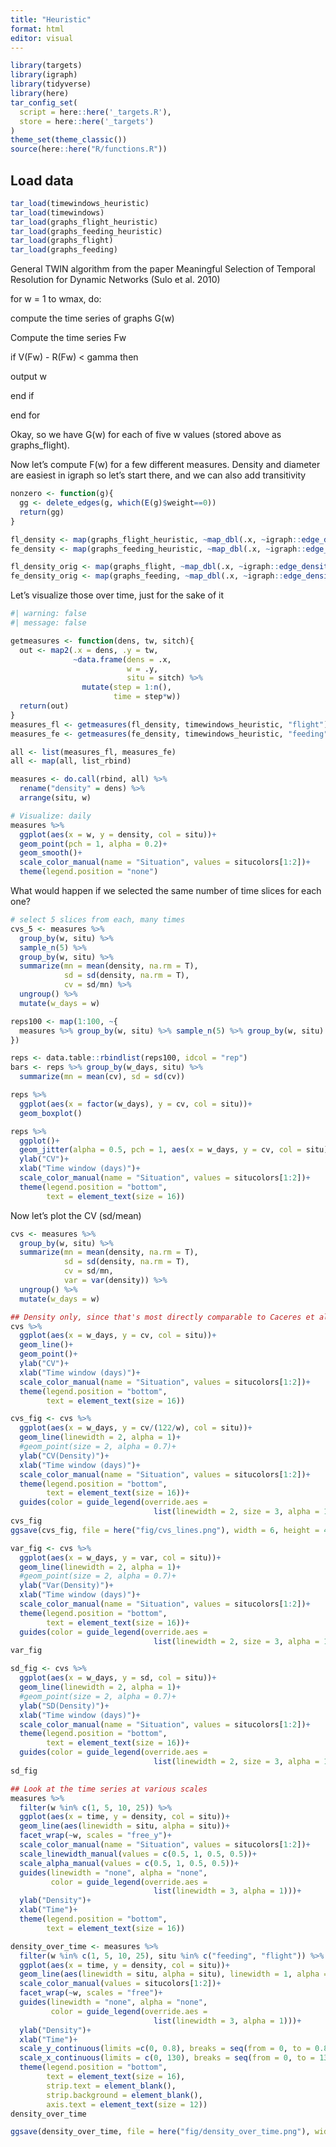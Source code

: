 ```yaml
---
title: "Heuristic"
format: html
editor: visual
---
```


```r
library(targets)
library(igraph)
library(tidyverse)
library(here)
tar_config_set(
  script = here::here('_targets.R'),
  store = here::here('_targets')
)
theme_set(theme_classic())
source(here::here("R/functions.R"))
```

## Load data

```r
tar_load(timewindows_heuristic)
tar_load(timewindows)
tar_load(graphs_flight_heuristic)
tar_load(graphs_feeding_heuristic)
tar_load(graphs_flight)
tar_load(graphs_feeding)
```

General TWIN algorithm from the paper Meaningful Selection of Temporal Resolution for Dynamic Networks (Sulo et al. 2010)

for w = 1 to wmax, do:

compute the time series of graphs G(w)

Compute the time series Fw

if V(Fw) - R(Fw) \< gamma then

output w

end if

end for

Okay, so we have G(w) for each of five w values (stored above as graphs_flight).

Now let's compute F(w) for a few different measures. Density and diameter are easiest in igraph so let's start there, and we can also add transitivity

```r
nonzero <- function(g){
  gg <- delete_edges(g, which(E(g)$weight==0))
  return(gg)
}

fl_density <- map(graphs_flight_heuristic, ~map_dbl(.x, ~igraph::edge_density(nonzero(.x))))
fe_density <- map(graphs_feeding_heuristic, ~map_dbl(.x, ~igraph::edge_density(nonzero(.x))))

fl_density_orig <- map(graphs_flight, ~map_dbl(.x, ~igraph::edge_density(nonzero(.x))))
fe_density_orig <- map(graphs_feeding, ~map_dbl(.x, ~igraph::edge_density(nonzero(.x))))
```

Let's visualize those over time, just for the sake of it

```r
#| warning: false
#| message: false

getmeasures <- function(dens, tw, sitch){
  out <- map2(.x = dens, .y = tw,
              ~data.frame(dens = .x, 
                          w = .y, 
                          situ = sitch) %>%
                mutate(step = 1:n(),
                       time = step*w))
  return(out)
}
measures_fl <- getmeasures(fl_density, timewindows_heuristic, "flight")
measures_fe <- getmeasures(fe_density, timewindows_heuristic, "feeding")

all <- list(measures_fl, measures_fe)
all <- map(all, list_rbind)

measures <- do.call(rbind, all) %>%
  rename("density" = dens) %>%
  arrange(situ, w)

# Visualize: daily
measures %>%
  ggplot(aes(x = w, y = density, col = situ))+
  geom_point(pch = 1, alpha = 0.2)+
  geom_smooth()+
  scale_color_manual(name = "Situation", values = situcolors[1:2])+
  theme(legend.position = "none")
```

What would happen if we selected the same number of time slices for each one?

```r
# select 5 slices from each, many times
cvs_5 <- measures %>% 
  group_by(w, situ) %>%
  sample_n(5) %>%
  group_by(w, situ) %>%
  summarize(mn = mean(density, na.rm = T),
            sd = sd(density, na.rm = T),
            cv = sd/mn) %>%
  ungroup() %>%
  mutate(w_days = w)

reps100 <- map(1:100, ~{
  measures %>% group_by(w, situ) %>% sample_n(5) %>% group_by(w, situ) %>% summarize(cv = mean(density, na.rm = T)/sd(density, na.rm = T)) %>% ungroup() %>% mutate(w_days = w)
})

reps <- data.table::rbindlist(reps100, idcol = "rep")
bars <- reps %>% group_by(w_days, situ) %>%
  summarize(mn = mean(cv), sd = sd(cv))

reps %>%
  ggplot(aes(x = factor(w_days), y = cv, col = situ))+
  geom_boxplot()

reps %>%
  ggplot()+
  geom_jitter(alpha = 0.5, pch = 1, aes(x = w_days, y = cv, col = situ))+
  ylab("CV")+
  xlab("Time window (days)")+
  scale_color_manual(name = "Situation", values = situcolors[1:2])+
  theme(legend.position = "bottom",
        text = element_text(size = 16))
```

Now let's plot the CV (sd/mean)

```r
cvs <- measures %>%
  group_by(w, situ) %>%
  summarize(mn = mean(density, na.rm = T),
            sd = sd(density, na.rm = T),
            cv = sd/mn,
            var = var(density)) %>%
  ungroup() %>%
  mutate(w_days = w)
```

```r
## Density only, since that's most directly comparable to Caceres et al.
cvs %>%
  ggplot(aes(x = w_days, y = cv, col = situ))+
  geom_line()+
  geom_point()+
  ylab("CV")+
  xlab("Time window (days)")+
  scale_color_manual(name = "Situation", values = situcolors[1:2])+
  theme(legend.position = "bottom",
        text = element_text(size = 16))

cvs_fig <- cvs %>%
  ggplot(aes(x = w_days, y = cv/(122/w), col = situ))+
  geom_line(linewidth = 2, alpha = 1)+
  #geom_point(size = 2, alpha = 0.7)+
  ylab("CV(Density)")+
  xlab("Time window (days)")+
  scale_color_manual(name = "Situation", values = situcolors[1:2])+
  theme(legend.position = "bottom",
        text = element_text(size = 16))+
  guides(color = guide_legend(override.aes = 
                                list(linewidth = 2, size = 3, alpha = 1)))
cvs_fig
ggsave(cvs_fig, file = here("fig/cvs_lines.png"), width = 6, height = 4)

var_fig <- cvs %>%
  ggplot(aes(x = w_days, y = var, col = situ))+
  geom_line(linewidth = 2, alpha = 1)+
  #geom_point(size = 2, alpha = 0.7)+
  ylab("Var(Density)")+
  xlab("Time window (days)")+
  scale_color_manual(name = "Situation", values = situcolors[1:2])+
  theme(legend.position = "bottom",
        text = element_text(size = 16))+
  guides(color = guide_legend(override.aes = 
                                list(linewidth = 2, size = 3, alpha = 1)))
var_fig

sd_fig <- cvs %>%
  ggplot(aes(x = w_days, y = sd, col = situ))+
  geom_line(linewidth = 2, alpha = 1)+
  #geom_point(size = 2, alpha = 0.7)+
  ylab("SD(Density)")+
  xlab("Time window (days)")+
  scale_color_manual(name = "Situation", values = situcolors[1:2])+
  theme(legend.position = "bottom",
        text = element_text(size = 16))+
  guides(color = guide_legend(override.aes = 
                                list(linewidth = 2, size = 3, alpha = 1)))
sd_fig
```

```r
## Look at the time series at various scales
measures %>%
  filter(w %in% c(1, 5, 10, 25)) %>%
  ggplot(aes(x = time, y = density, col = situ))+
  geom_line(aes(linewidth = situ, alpha = situ))+
  facet_wrap(~w, scales = "free_y")+
  scale_color_manual(name = "Situation", values = situcolors[1:2])+
  scale_linewidth_manual(values = c(0.5, 1, 0.5, 0.5))+
  scale_alpha_manual(values = c(0.5, 1, 0.5, 0.5))+
  guides(linewidth = "none", alpha = "none",
         color = guide_legend(override.aes = 
                                list(linewidth = 3, alpha = 1)))+
  ylab("Density")+
  xlab("Time")+
  theme(legend.position = "bottom",
        text = element_text(size = 16))

density_over_time <- measures %>%
  filter(w %in% c(1, 5, 10, 25), situ %in% c("feeding", "flight")) %>%
  ggplot(aes(x = time, y = density, col = situ))+
  geom_line(aes(linewidth = situ, alpha = situ), linewidth = 1, alpha = 1)+
  scale_color_manual(values = situcolors[1:2])+
  facet_wrap(~w, scales = "free")+
  guides(linewidth = "none", alpha = "none",
         color = guide_legend(override.aes = 
                                list(linewidth = 3, alpha = 1)))+
  ylab("Density")+
  xlab("Time")+
  scale_y_continuous(limits =c(0, 0.8), breaks = seq(from = 0, to = 0.8, by = 0.2))+
  scale_x_continuous(limits = c(0, 130), breaks = seq(from = 0, to = 130, by = 25))+
  theme(legend.position = "bottom",
        text = element_text(size = 16),
        strip.text = element_blank(),
        strip.background = element_blank(),
        axis.text = element_text(size = 12))
density_over_time

ggsave(density_over_time, file = here("fig/density_over_time.png"), width = 6, height = 4)
```
